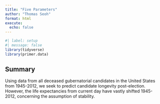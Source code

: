 ```yaml
---
title: "Five Parameters"
author: "Thomas Seoh"
format: html
execute: 
  echo: false
---
```


```r
#| label: setup
#| message: false
library(tidyverse)
library(primer.data)
```

## **Summary**
Using data from all deceased gubernatorial candidates in the United States from 1945-2012, we seek to predict candidate longevity post-election. However, the life expectancies from current day have vastly shifted 1945-2012, concerning the assumption of stability.
